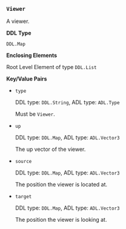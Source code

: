 ### `Viewer`
A viewer.

**DDL Type**

`DDL.Map`

**Enclosing Elements**

Root Level Element of type `DDL.List`

**Key/Value Pairs**

- `type`

  DDL type: `DDL.String`, ADL type: `ADL.Type`

   Must be `Viewer`.

- `up`

   DDL type: `DDL.Map`, ADL type: `ADL.Vector3`

   The up vector of the viewer.
- `source`

  DDL type: `DDL.Map`, ADL type: `ADL.Vector3`

   The position the viewer is located at.

- `target`

  DDL type: `DDL.Map`, ADL type: `ADL.Vector3`

  The position the viewer is looking at.
